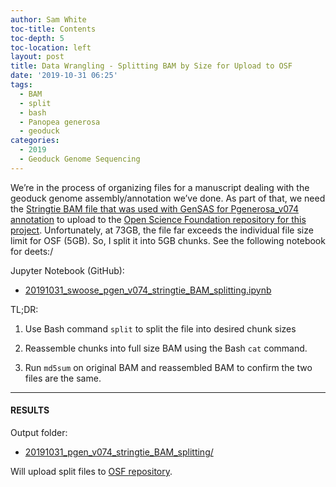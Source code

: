 ```yaml
---
author: Sam White
toc-title: Contents
toc-depth: 5
toc-location: left
layout: post
title: Data Wrangling - Splitting BAM by Size for Upload to OSF
date: '2019-10-31 06:25'
tags:
  - BAM
  - split
  - bash
  - Panopea generosa
  - geoduck
categories:
  - 2019
  - Geoduck Genome Sequencing
---
```

We're in the process of organizing files for a manuscript dealing with the geoduck genome assembly/annotation we've done. As part of that, we need the [Stringtie BAM file that was used with GenSAS for Pgenerosa_v074 annotation](https://robertslab.github.io/sams-notebook/posts/2019/2019-07-23-Genome-Annotation---Pgenerosa_v074-Transcript-Isoform-ID-with-Stringtie-on-Mox/) to upload to the [Open Science Foundation repository for this project](https://osf.io/yem8n/). Unfortunately, at 73GB, the file far exceeds the individual file size limit for OSF (5GB). So, I split it into 5GB chunks. See the following notebook for deets:/

Jupyter Notebook (GitHub):

 - [20191031_swoose_pgen_v074_stringtie_BAM_splitting.ipynb](https://github.com/RobertsLab/code/blob/master/notebooks/sam/20191031_swoose_pgen_v074_stringtie_BAM_splitting.ipynb)

 TL;DR:

 1. Use Bash command `split` to split the file into desired chunk sizes

 2. Reassemble chunks into full size BAM using the Bash `cat` command.

 3. Run `md5sum` on original BAM and reassembled BAM to confirm the two files are the same.


---

#### RESULTS

Output folder:

- [20191031_pgen_v074_stringtie_BAM_splitting/](https://gannet.fish.washington.edu/Atumefaciens/20191031_pgen_v074_stringtie_BAM_splitting/)


Will upload split files to [OSF repository](https://osf.io/yem8n/).
